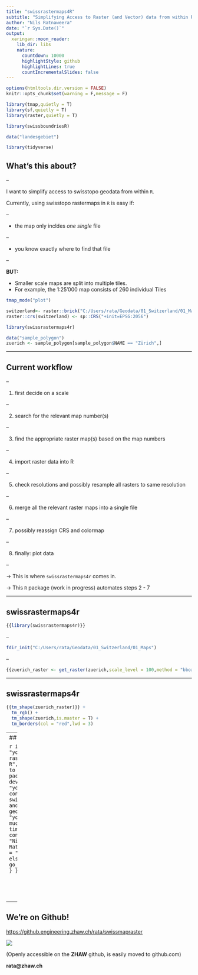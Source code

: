 ```yaml
---
title: "swissrastermaps4R"
subtitle: "Simplifying Access to Raster (and Vector) data from within R"
author: "Nils Ratnaweera"
date: "`r Sys.Date()`"
output:
  xaringan::moon_reader:
    lib_dir: libs
    nature:
      countdown: 10000
      highlightStyle: github
      highlightLines: true
      countIncrementalSlides: false
---
```



```r
options(htmltools.dir.version = FALSE)
knitr::opts_chunk$set(warning = F,message = F)
```


```r

library(tmap,quietly = T)
library(sf,quietly = T)
library(raster,quietly = T)

library(swissboundriesR)

data("landesgebiet")

library(tidyverse)
```

## What's this about?

--

I want to simplify access to swisstopo geodata from within `R`. 

Currently, using swisstopo rastermaps in `R` is easy if: 

--

- the map only incldes _one single_ file  

--

- you know exactly where to find that file

--

**BUT:** 

- Smaller scale maps are split into multiple tiles. 
- For example, the 1:25'000 map consists of 260 individual Tiles


```r
tmap_mode("plot")

switzerland<- raster::brick("C:/Users/rata/Geodata/01_Switzerland/01_Maps/PK_1000_2056_relief/1mio_relief.tif")
raster::crs(switzerland) <- sp::CRS("+init=EPSG:2056")

library(swissrastermaps4r)
```


```r
data("sample_polygon")
zuerich <- sample_polygon[sample_polygon$NAME == "Zürich",]
```

---

## Current workflow



--

1. first decide on a scale

--

2. search for the relevant map number(s)

--

3. find the appropriate raster map(s) based on the map numbers

--

4. import raster data into R

--

5. check resolutions and possibly resample all rasters to same resolution

--

6. merge all the relevant raster maps into a single file

--

7. possibly reassign CRS and colormap

--

8. finally: plot data

--

→ This is where `swissrastermaps4r` comes in.

→ This `R` package (work in progress) automates steps 2 - 7

---

## swissrastermaps4r


```r
{{library(swissrastermaps4r)}}

```

--

```r
fdir_init("C:/Users/rata/Geodata/01_Switzerland/01_Maps")
```

--

```r
{{zuerich_raster <- get_raster(zuerich,scale_level = 100,method = "bbox")}}
```


---

## swissrastermaps4r
```r
{{tm_shape(zuerich_raster)}} + 
  tm_rgb() +
  tm_shape(zuerich,is.master = T) + 
  tm_borders(col = "red",lwd = 3)
```


---
## Want to join?



```r
if(
  any(
    c(
      "you use swiss raster maps in R",
      "you want to learn package development",
      "you have connections to swisstopo and/or geodata4edu",
      "you have too much spare time"
    )
  )
){
  contact(who = "Nils Ratnaweera",how = "rata@zhaw") else{
    go_to("Apero")
  }
}
```




<!-- I'm looking for people to join this venture. If -->

<!-- -- -->

<!-- - you use swiss raster maps in `R`  _and / or_ -->

<!-- -- -->

<!-- - you want to learn package development _and / or_ -->

<!-- -- -->

<!-- - you have connections to **swisstopo** and/or **geodata4edu** _and / or_ -->

<!-- -- -->

<!-- - you have too much spare time 😄 -->

<!-- -- -->


<!-- ### Contact me! -->

<!-- **rata@zhaw.ch** -->

---

## We're on Github! 

[https://github.engineering.zhaw.ch/rata/swissmapraster](https://github.engineering.zhaw.ch/rata/swissmapraster)

![](github_pkgdown.jpg)

(Openly accessible on the **ZHAW** github, is easily moved to github.com)

**rata@zhaw.ch**
